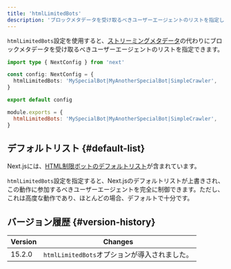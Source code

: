 ```yaml
---
title: 'htmlLimitedBots'
description: 'ブロックメタデータを受け取るべきユーザーエージェントのリストを指定します。'
---
```


`htmlLimitedBots`設定を使用すると、[ストリーミングメタデータ](/docs/app/api-reference/functions/generate-metadata#streaming-metadata)の代わりにブロックメタデータを受け取るべきユーザーエージェントのリストを指定できます。

<Tabs>
<TabItem value="ts" label="TypeScript">

```ts title="next.config.ts" switcher
import type { NextConfig } from 'next'

const config: NextConfig = {
  htmlLimitedBots: 'MySpecialBot|MyAnotherSpecialBot|SimpleCrawler',
}

export default config
```

</TabItem>
<TabItem value="js" label="JavaScript">

```js title="next.config.js" switcher
module.exports = {
  htmlLimitedBots: 'MySpecialBot|MyAnotherSpecialBot|SimpleCrawler',
}
```

</TabItem>
</Tabs>

## デフォルトリスト {#default-list}

Next.jsには、[HTML制限ボットのデフォルトリスト](https://github.com/vercel/next.js/blob/canary/packages/next/src/shared/lib/router/utils/html-bots.ts)が含まれています。

`htmlLimitedBots`設定を指定すると、Next.jsのデフォルトリストが上書きされ、この動作に参加するべきユーザーエージェントを完全に制御できます。ただし、これは高度な動作であり、ほとんどの場合、デフォルトで十分です。

## バージョン履歴 {#version-history}

| Version | Changes                                       |
| ------- | --------------------------------------------- |
| 15.2.0  | `htmlLimitedBots`オプションが導入されました。 |
